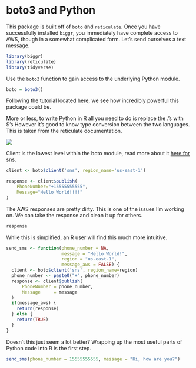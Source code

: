 # boto3 and Python

This package is built off of `boto` and `reticulate`. Once you have successfully installed `biggr`, you immediately have complete access to AWS, though in a somewhat complicated form. Let's send ourselves a text message.

```r
library(biggr)
library(reticulate)
library(tidyverse)
```

Use the `boto3` function to gain access to the underlying Python module.
```r
boto = boto3()
```

Following the tutorial located [here](https://bradmontgomery.net/blog/sending-sms-messages-amazon-sns-and-python/), we see how incredibly powerful this package could be.

More or less, to write Python in R all you need to do is replace the .'s with $'s However it's good to know type conversion between the two languages. This is taken from the reticulate documentation. 

![](_bookdown_files/reticulateconversions.png)

Client is the lowest level within the boto module, read more about it [here for sns](https://boto3.amazonaws.com/v1/documentation/api/latest/reference/services/sns.html#client).
```r
client <- boto$client('sns', region_name='us-east-1')
```

```r
response <- client$publish(
    PhoneNumber="+15555555555",
    Message="Hello World!!!!"
)
```

The AWS responses are pretty dirty. This is one of the issues I'm working on. We can take the response and clean it up for others.
```r
response 
```

While this is simplified, an R user will find this much more intuitive.
```r
send_sms <- function(phone_number = NA, 
                     message = "Hello World!", 
                     region = "us-east-1",
                     message_aws = FALSE) {
  client <- boto$client('sns', region_name=region)
  phone_number <- paste0("+", phone_number)
  response <- client$publish(
      PhoneNumber = phone_number,
      Message     = message
  )
  if(message_aws) {
    return(response)
  } else {
    return(TRUE)
  }
}

```

Doesn't this just seem a lot better? Wrapping up the most useful parts of Python code into R is the first step.
```r
send_sms(phone_number = 15555555555, message = "Hi, how are you?")
```
